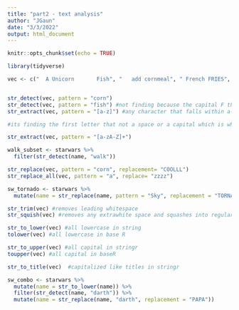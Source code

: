 ```yaml
---
title: "part2 - text analysis"
author: "JGaun"
date: "3/3/2022"
output: html_document
---
```


```r
knitr::opts_chunk$set(echo = TRUE)

library(tidyverse)
```

```r
vec <- c("  A Unicorn       Fish", "   add cornmeal", " French FRIES", " acorn squash ")


str_detect(vec, pattern = "corn")
str_detect(vec, pattern = "fish") #not finding because the capital F throws it off
str_extract(vec, pattern = "[a-z]") #any character that falls within a-z lowercase

#its finding the first letter that not a space or a capital which is why 

str_extract(vec, pattern = "[a-zA-Z]+") 
```

```r
walk_subset <- starwars %>% 
  filter(str_detect(name, "walk"))
```

```r
str_replace(vec, pattern = "corn", replacement= "COOLLL")
str_replace_all(vec, pattern = "a", replace= "zzzz")
```

```r
sw_tornado <- starwars %>% 
  mutate(name = str_replace(name, pattern = "Sky", replacement = "TORNADO"))
```

```r
str_trim(vec) #removes leading whitespace
str_squish(vec) #removes any extrawhite space and squashes into regular one space between words
```


```r
str_to_lower(vec) #all lowercase in string
tolower(vec) #all lowercase in base R

str_to_upper(vec) #all capital in stringr
toupper(vec) #all capital in baseR

str_to_title(vec)  #capitalized like titles in stringr
```


```r
sw_combo <- starwars %>% 
  mutate(name = str_to_lower(name)) %>% 
  filter(str_detect(name, "darth")) %>% 
  mutate(name = str_replace(name, "darth", replacement = "PAPA"))
```



